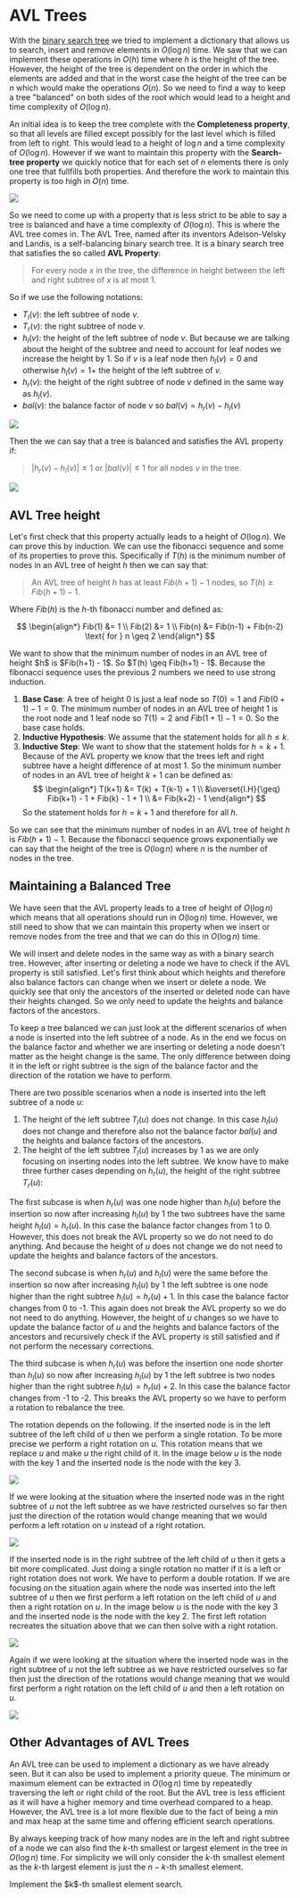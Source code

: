 
# AVL Trees

With the [binary search tree](./binarySearchTrees) we tried to implement a dictionary that allows us to search, insert and remove elements in $O(\log n)$ time. 
We saw that we can implement these operations in $O(h)$ time where $h$ is the height of the tree. However, the height of the tree is dependent on 
the order in which the elements are added and that in the worst case the height of the tree can be $n$ which would make the operations $O(n)$. So 
we need to find a way to keep a tree "balanced" on both sides of the root which would lead to a height and time complexity of $O(\log n)$.

An initial idea is to keep the tree complete with the **Completeness property**, so that all levels are filled except possibly for the last level which is filled from left to right. 
This would lead to a height of $\log n$ and a time complexity of $O(\log n)$. However if we want to maintain this property with the **Search-tree property** 
we quickly notice that for each set of $n$ elements there is only one tree that fullfills both properties. And therefore the work to maintain this 
property is too high in $O(n)$ time.

<Image
    src="/cs/algdAVLComplete.png"
    caption="Unique complete binary search tree for a set of $n$ elements."
/>

So we need to come up with a property that is less strict to be able to say a tree is balanced and have a time complexity of $O(\log n)$. This is where
the AVL tree comes in. The AVL Tree, named after its inventors Adelson-Velsky and Landis, is a self-balancing binary search tree. It is a binary search tree that satisfies the 
so called **AVL Property**:
> For every node $x$ in the tree, the difference in height between the left and right subtree of $x$ is at most 1.

So if we use the following notations:
- $T_l(v)$: the left subtree of node $v$.
- $T_r(v)$: the right subtree of node $v$.
- $h_l(v)$: the height of the left subtree of node $v$. But because we are talking about the height of the subtree and need to account for leaf 
nodes we increase the height by 1. So if $v$ is a leaf node then $h_l(v) = 0$ and otherwise $h_l(v) = 1 +$ the height of the left subtree of $v$.
- $h_r(v)$: the height of the right subtree of node $v$ defined in the same way as $h_l(v)$.
- $bal(v)$: the balance factor of node $v$ so $bal(v) = h_r(v) - h_l(v)$

<Image
    src="/cs/algdAVLHeights.png"
    caption="Height of the left and right subtree of a node $v$."
    width={300}
/>

Then the we can say that a tree is balanced and satisfies the AVL property if:
> $|h_r(v) - h_l(v)| \leq 1$ or $|bal(v)| \leq 1$ for all nodes $v$ in the tree.

<Image
    src="/cs/algdAVLBalancedVsUnbalanced.png"
    caption="Comparison of balanced and unbalanced binary search trees."
/>

## AVL Tree height

Let's first check that this property actually leads to a height of $O(\log n)$. We can prove this by induction. We can use the fibonacci sequence and some of 
its properties to prove this. Specifically if $T(h)$ is the minimum number of nodes in an AVL tree of height $h$ then we can say that:

> An AVL tree of height $h$ has at least $Fib(h+1) - 1$ nodes, so $T(h) \geq Fib(h+1) - 1$.

Where $Fib(h)$ is the $h$-th fibonacci number and defined as:

$$
\begin{align*}
    Fib(1) &= 1 \\
    Fib(2) &= 1 \\
    Fib(n) &= Fib(n-1) + Fib(n-2) \text{ for } n \geq 2
\end{align*}
$$

<Callout type="proof">
We want to show that the minimum number of nodes in an AVL tree of height $h$ is $Fib(h+1) - 1$. So $T(h) \geq Fib(h+1) - 1$. 
Because the fibonacci sequence uses the previous 2 numbers we need to use strong induction.

1. **Base Case**: A tree of height 0 is just a leaf node so $T(0) = 1$ and $Fib(0+1) - 1 = 0$. 
The minimum number of nodes in an AVL tree of height 1 is the root node and 1 leaf node so $T(1) = 2$ and $Fib(1+1) - 1 = 0$. 
So the base case holds.
2. **Inductive Hypothesis**: We assume that the statement holds for all $h \leq k$.
3. **Inductive Step**: We want to show that the statement holds for $h = k+1$. Because of the AVL property we know that the trees left and right 
subtree have a height difference of at most 1. So the minimum number of nodes in an AVL tree of height $k+1$ can be defined as:
$$
\begin{align*}
    T(k+1) &= T(k) + T(k-1) + 1 \\
    &\overset{I.H}{\geq} Fib(k+1) - 1 + Fib(k) - 1 + 1 \\
    &= Fib(k+2) - 1
\end{align*}
$$
So the statement holds for $h = k+1$ and therefore for all $h$.
</Callout>

So we can see that the minimum number of nodes in an AVL tree of height $h$ is $Fib(h+1) - 1$. Because the fibonacci sequence grows exponentially we can 
say that the height of the tree is $O(\log n)$ where $n$ is the number of nodes in the tree.

## Maintaining a Balanced Tree

We have seen that the AVL property leads to a tree of height of $O(\log n)$ which means that all operations should run in $O(\log n)$ time. 
However, we still need to show that we can maintain this property when we insert or remove nodes from the tree and that we can do this in $O(\log n)$ time. 

We will insert and delete nodes in the same way as with a binary search tree. However, after inserting or deleting a node we have to check if the 
AVL property is still satisfied. Let's first think about which heights and therefore also balance factors can change when we insert or delete a node. 
We quickly see that only the ancestors of the inserted or deleted node can have their heights changed. So we only need to update the heights and balance 
factors of the ancestors. 

To keep a tree balanced we can just look at the different scenarios of when a node is inserted into the left subtree of a node. As in the end we 
focus on the balance factor and whether we are inserting or deleting a node doesn't matter as the height change is the same. The only difference 
between doing it in the left or right subtree is the sign of the balance factor and the direction of the rotation we have to perform.

There are two possible scenarios when a node is inserted into the left subtree of a node $u$:
1. The height of the left subtree $T_l(u)$ does not change. In this case $h_l(u)$ does not change and therefore also not the balance factor $bal(u)$ and the 
heights and balance factors of the ancestors.
2. The height of the left subtree $T_l(u)$ increases by 1 as we are only focusing on inserting nodes into the left subtree. We know have to make three 
further cases depending on $h_r(u)$, the height of the right subtree $T_r(u)$:

The first subcase is when $h_r(u)$ was one node higher than $h_l(u)$ before the insertion so now after increasing $h_l(u)$ by 1 the two subtrees have 
the same height $h_l(u) = h_r(u)$. In this case the balance factor changes from 1 to 0. However, this does not break the AVL property so we do not 
need to do anything. And because the height of $u$ does not change we do not need to update the heights and balance factors of the ancestors.

The second subcase is when $h_r(u)$ and $h_l(u)$ were the same before the insertion so now after increasing $h_l(u)$ by 1 the left subtree is one 
node higher than the right subtree $h_l(u) = h_r(u) + 1$. In this case the balance factor changes from 0 to -1. This again does not break the AVL 
property so we do not need to do anything. However, the height of $u$ changes so we have to update the balance factor of $u$ and the heights and 
balance factors of the ancestors and recursively check if the AVL property is still satisfied and if not perform the necessary corrections.

The third subcase is when $h_r(u)$ was before the insertion one node shorter than $h_l(u)$ so now after increasing $h_l(u)$ by 1 the left subtree is 
two nodes higher than the right subtree $h_l(u) = h_r(u) + 2$. In this case the balance factor changes from -1 to -2. This breaks the AVL property so 
we have to perform a rotation to rebalance the tree. 

The rotation depends on the following. If the inserted node is in the left subtree of the left child of $u$ then we perform a single rotation. 
To be more precise we perform a right rotation on $u$. This rotation means that we replace $u$ and make $u$ the right child of it. In the image below 
$u$ is the node with the key 1 and the inserted node is the node with the key 3.

<Image
    src="/cs/algdAVLRightRotation.png"
    caption="A right rotation on node $u$ to rebalance the tree."
/>

If we were looking at the situation where the inserted node was in the right subtree of $u$ not the left subtree as we have restricted ourselves so far 
then just the direction of the rotation would change meaning that we would perform a left rotation on $u$ instead of a right rotation.

<Image
    src="/cs/algdAVLLeftRotation.png"
    caption="A left rotation on node $u$ to rebalance the tree."
/>

If the inserted node is in the right subtree of the left child of $u$ then it gets a bit more complicated. Just doing a single rotation no matter 
if it is a left or right rotation does not work. We have to perform a double rotation. If we are focusing on the situation again where the node was 
inserted into the left subtree of $u$ then we first perform a left rotation on the left child of $u$ and then a right rotation on $u$. In the image 
below $u$ is the node with the key 3 and the inserted node is the node with the key 2. The first left rotation recreates the situation above that 
we can then solve with a right rotation.

<Image
    src="/cs/algdAVLLeftRightRotation.png"
    caption="A left-right rotation on node $u$ to rebalance the tree."
/>

Again if we were looking at the situation where the inserted node was in the right subtree of $u$ not the left subtree as we have restricted ourselves 
so far then just the direction of the rotations would change meaning that we would first perform a right rotation on the left child of $u$ and then 
a left rotation on $u$.

<Image
    src="/cs/algdAVLRightLeftRotation.png"
    caption="A right-left rotation on node $u$ to rebalance the tree."
/>

## Other Advantages of AVL Trees

An AVL tree can be used to implement a dictionary as we have already seen. But it can also be used to implement a priority queue. The minimum or 
maximum element can be extracted in $O(\log n)$ time by repeatedly traversing the left or right child of the root. But the AVL tree is less efficient 
as it will have a higher memory and time overhead compared to a heap. However, the AVL tree is a lot more flexible due to the fact of being a 
min and max heap at the same time and offering efficient search operations.

By always keeping track of how many nodes are in the left and right subtree of a node we can also find the $k$-th smallest or largest 
element in the tree in $O(\log n)$ time. For simplicity we will only consider the $k$-th smallest element as the $k$-th largest element is just 
the $n-k$-th smallest element.

<Callout type="todo">
    Implement the $k$-th smallest element search.
</Callout>
